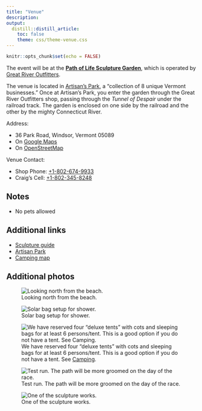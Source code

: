 ```yaml
---
title: "Venue"
description: 
output: 
  distill::distill_article:
    toc: false
    theme: css/theme-venue.css
---
```


```r
knitr::opts_chunk$set(echo = FALSE)
```

The event will be at the [**Path of Life Sculpture Garden**](https://greatriveroutfitters.com/news-and-events/welcome-to-the-path-of-life-sculpture-garden),
which is operated by [Great River Outfitters](https://greatriveroutfitters.com).

The venue is located in [Artisan's Park](https://www.artisanspark.net/), a "collection of 8 unique Vermont businesses."
Once at Artisan's Park, you enter the garden through the Great River Outfitters shop,
passing through the _Tunnel of Despair_ under the railroad track.
The garden is enclosed on one side by the railroad and the other by the mighty Connecticut River.

Address:

- 36 Park Road, Windsor, Vermont 05089
- On [Google Maps](https://www.google.com/maps/place/Path+of+Life+Sculpture+Garden/@43.5134707,-72.3999229,15z/data=!4m2!3m1!1s0x0:0xe51fd9530f5b7312?sa=X&ved=2ahUKEwilzc7qlc7wAhWWWc0KHbcWCGAQ_BIwG3oECEMQBQ)
- On [OpenStreetMap](https://www.openstreetmap.org/way/308153779#map=18/43.51397/-72.40171)

Venue Contact:

- Shop Phone: [+1-802-674-9933](tel:+1-802-674-9933)
- Craig's Cell: [+1-802-345-8248](tel:+1-802-345-8248)

## Notes

- No pets allowed


## Additional links

- [Sculpture guide](https://greatriveroutfitters.com/news-and-events/path-of-life-garden-guide-a-map)
- [Artisan Park](http://www.artisanspark.net/)
- [Camping map](https://greatriveroutfitters.com/images/files/CampingMap2019-1.pdf)

## Additional photos

![Looking north from the beach.](img/river-up.jpg)

![Solar bag setup for shower.](img/shower.jpg)

![We have reserved four "deluxe tents" with cots and sleeping bags for at least 6 persons/tent. This is a good option if you do not have a tent. See [Camping](_site/camping.html).](img/tent3.jpg)

![Test run. The path will be more groomed on the day of the race.](img/daniel-run.jpg)

![One of the sculpture works.](img/charred.jpg)
